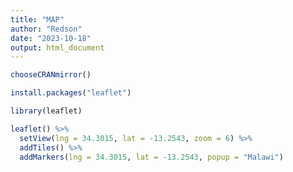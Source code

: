 ---
title: "MAP"
author: "Redson"
date: "2023-10-18"
output: html_document
---

```{r setup, include=FALSE}
chooseCRANmirror()
```


```{r}
install.packages("leaflet")
```

```{r}
library(leaflet)
```


```{r}
leaflet() %>%
  setView(lng = 34.3015, lat = -13.2543, zoom = 6) %>%
  addTiles() %>%
  addMarkers(lng = 34.3015, lat = -13.2543, popup = "Malawi")
```

